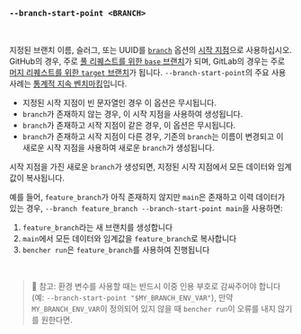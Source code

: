 ### `--branch-start-point <BRANCH>`

<br />

지정된 브랜치 이름, 슬러그, 또는 UUID를 [`branch`](#--branch-branch) 옵션의 [시작 지점][start point]으로 사용하십시오.
GitHub의 경우, 주로 [풀 리퀘스트를 위한 `base` 브랜치][github base]가 되며,
GitLab의 경우는 주로 [머지 리퀘스트를 위한 `target` 브랜치][gitlab target]가 됩니다.
`--branch-start-point`의 주요 사용 사례는 [통계적 지속 벤치마킹](/ko/docs/how-to/track-benchmarks/#statistical-continuous-benchmarking)입니다.

- 지정된 시작 지점이 빈 문자열인 경우 이 옵션은 무시됩니다.
- `branch`가 존재하지 않는 경우, 이 시작 지점을 사용하여 생성됩니다.
- `branch`가 존재하고 시작 지점이 같은 경우, 이 옵션은 무시됩니다.
- `branch`가 존재하고 시작 지점이 다른 경우,
  기존의 `branch`는 이름이 변경되고
  이 새로운 시작 지점을 사용하여 새로운 `branch`가 생성됩니다.

시작 지점을 가진 새로운 `branch`가 생성되면,
지정된 시작 지점에서 모든 데이터와 임계값이 복사됩니다.

예를 들어, `feature_branch`가 아직 존재하지 않지만 `main`은 존재하고 이력 데이터가 있는 경우,
`--branch feature_branch --branch-start-point main`을 사용하면:
1. `feature_branch`라는 새 브랜치를 생성합니다
2. `main`에서 모든 데이터와 임계값을 `feature_branch`로 복사합니다
3. `bencher run`은 `feature_branch`를 사용하여 진행됩니다

[github base]: https://docs.github.com/en/pull-requests/collaborating-with-pull-requests/proposing-changes-to-your-work-with-pull-requests/about-branches#working-with-branches
[gitlab target]: https://docs.gitlab.com/ee/user/project/merge_requests/creating_merge_requests.html#from-the-merge-request-list

[start point]: /ko/docs/explanation/benchmarking/#start-point

<br />

> 🐰 참고: 환경 변수를 사용할 때는 반드시 이중 인용 부호로 감싸주어야 합니다(예: `--branch-start-point "$MY_BRANCH_ENV_VAR"`),
> 만약 `MY_BRANCH_ENV_VAR`이 정의되어 있지 않을 때 `bencher run`이 오류를 내지 않기를 원한다면.